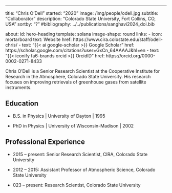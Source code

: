 ---
title: "Chris O'Dell"
started: "2020"
image: /img/people/odell.jpg
subtitle: "Collaborator"
description: "Colorado State University, Fort Collins, CO, USA"
sortby: "?"
#bibliography: ../../publications/sanghavi2024_doi.bib

about:
  id: hero-heading
  template: solana
  image-shape: round
  links:
    - icon: mortarboard
      text: Website
      href: https://www.cira.colostate.edu/staff/odell-chris/
    - text: "{{< ai google-scholar >}} Google Scholar"
      href: https://scholar.google.com/citations?user=GxCn_64AAAAJ&hl=en
    - text: "{{< iconify fa6-brands orcid >}} OrcidID"
      href: https://orcid.org/0000-0002-0271-8433




Chris O'Dell is a Senior Research Scientist at the Cooperative Institute for Research in the Atmosphere, Colorado State University.  His research focuses on improving retrievals of greenhouse gases from satellite instruments.



## Education
- [B.S. in Physics]{.fw-bold} | University of Dayton | 1995

- [PhD in Physics]{.fw-bold} | University of Wisconsin-Madison | 2002



## Professional Experience

- [2015 – present:]{.fw-bold} 	Senior Research Scientist, CIRA, Colorado State University

- [2012 – 2015:]{.fw-bold} 	Assistant Professor of Atmospheric Science, Colorado State University

- [023 – present:]{.fw-bold} 	Research Scientist, Colorado State University

